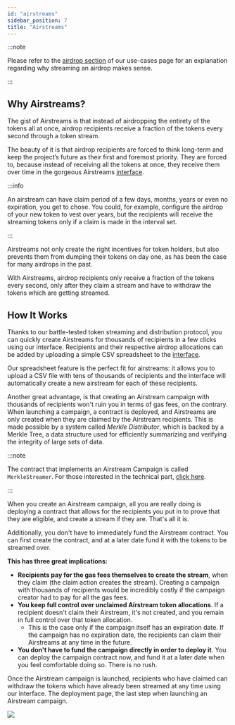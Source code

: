 ```yaml
---
id: "airstreams"
sidebar_position: 7
title: "Airstreams"
---
```


:::note

Please refer to the [airdrop section](/concepts/use-cases#airdrops) of our use-cases page for an explanation regarding
why streaming an airdrop makes sense.

:::

## Why Airstreams?

The gist of Airstreams is that instead of airdropping the entirety of the tokens all at once, airdrop recipients receive
a fraction of the tokens every second through a token stream.

The beauty of it is that airdrop recipients are forced to think long-term and keep the project’s future as their first
and foremost priority. They are forced to, because instead of receiving all the tokens at once, they receive them over
time in the gorgeous Airstreams [interface](app.sablier.com/airstreams).

:::info

An airstream can have claim period of a few days, months, years or even no expiration, you get to chose. You could, for
example, configure the airdrop of your new token to vest over years, but the recipients will receive the streaming
tokens only if a claim is made in the interval set.

:::

Airstreams not only create the right incentives for token holders, but also prevents them from dumping their tokens on
day one, as has been the case for many airdrops in the past.

With Airstreams, airdrop recipients only receive a fraction of the tokens every second, only after they claim a stream
and have to withdraw the tokens which are getting streamed.

## How It Works

Thanks to our battle-tested token streaming and distribution protocol, you can quickly create Airstreams for thousands
of recipients in a few clicks using our interface. Recipients and their respective airdrop allocations can be added by
uploading a simple CSV spreadsheet to the [interface](app.sablier.com/airstreams).

Our spreadsheet feature is the perfect fit for airstreams: it allows you to upload a CSV file with tens of thousands of
recipients and the interface will automatically create a new airstream for each of these recipients.

Another great advantage, is that creating an Airstream campaign with thousands of recipients won't ruin you in terms of
gas fees, on the contrary. When launching a campaign, a contract is deployed, and Airstreams are only created when they
are claimed by the Airstream recipients. This is made possible by a system called _Merkle Distributor_, which is backed
by a Merkle Tree, a data structure used for efficiently summarizing and verifying the integrity of large sets of data.

:::note

The contract that implements an Airstream Campaign is called `MerkleStreamer`. For those interested in the technical
part, [click here](/contracts/v2/reference/periphery/contract.SablierV2MerkleStreamerLL).

:::

When you create an Airstream campaign, all you are really doing is deploying a contract that allows for the recipients
you put in to prove that they are eligible, and create a stream if they are. That's all it is.

Additionally, you don't have to immediately fund the Airstream contract. You can first create the contract, and at a
later date fund it with the tokens to be streamed over.

**This has three great implications:**

- **Recipients pay for the gas fees themselves to create the stream**, when they claim (the claim action creates the
  stream). Creating a campaign with thousands of recipients would be incredibly costly if the campaign creator had to
  pay for all the gas fees.
- **You keep full control over unclaimed Airstream token allocations**. If a recipient doesn't claim their Airstream,
  it's not created, and you remain in full control over that token allocation.
  - This is the case only if the campaign itself has an expiration date. If the campaign has no expiration date, the
    recipients can claim their Airstreams at any time in the future.
- **You don't have to fund the campaign directly in order to deploy it**. You can deploy the campaign contract now, and
  fund it at a later date when you feel comfortable doing so. There is no rush.

Once the Airstream campaign is launched, recipients who have claimed can withdraw the tokens which have already been
streamed at any time using our interface. The deployment page, the last step when launching an Airstream campaign.

![](/img/diagram-airstream-campaign.png)
